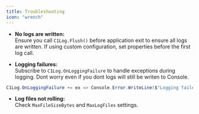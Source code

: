 ```yaml
---
title: Troubleshooting
icon: "wrench"
---
```


- **No logs are written:**  
  Ensure you call `C1Log.Flush()` before application exit to ensure all logs are written. If using custom configuration, set properties before the first log call.

- **Logging failures:**  
  Subscribe to `C1Log.OnLoggingFailure` to handle exceptions during logging. Dont worry even if you dont logs will still be writen to Console.

```csharp
C1Log.OnLoggingFailure += ex => Console.Error.WriteLine($"Logging failed: {ex}");
```


- **Log files not rolling:**  
  Check `MaxFileSizeBytes` and `MaxLogFiles` settings.
